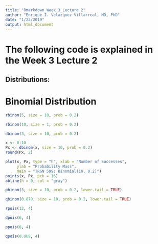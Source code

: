 ```yaml
---
title: "Rmarkdown_Week_3_Lecture_2"
author: "Enrique I. Velazquez Villarreal, MD, PhD"
date: "1/22/2019"
output: html_document
---
```


# The following code is explained in the Week 3 Lecture 2

## Distributions:
# Binomial Distribution
```R
rbinom(5, size = 10, prob = 0.2)
```
```R
rbinom(10, size = 1, prob = 0.2)
```
```R
dbinom(3, size = 10, prob = 0.2)
```

```R
x <- 0:10
Px <- dbinom(x, size = 10, prob = 0.2)
round(Px, 2)

plot(x, Px, type = "h", xlab = "Number of Successes",
     ylab = "Probability Mass",
     main = "TRGN 599: Binomial(10, 0.2)")
points(x, Px, pch = 16)
abline(h = 0, col = "gray")
```
```R
pbinom(3, size = 10, prob = 0.2, lower.tail = TRUE)
```
```R
qbinom(0.879, size = 10, prob = 0.2, lower.tail = TRUE)
```
```R
rpois(12, 4)
```

```R
dpois(6, 4)
```


```R
ppois(6, 4)
```


```R
qpois(0.889, 4)
```
